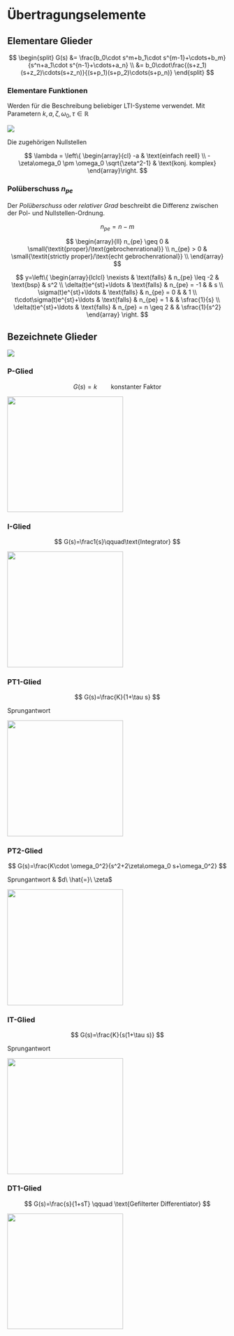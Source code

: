# Übertragungselemente

## Elementare Glieder

$$
\begin{split}
G(s) &= \frac{b_0\cdot s^m+b_1\cdot s^{m-1}+\cdots+b_m}{s^n+a_1\cdot s^{n-1}+\cdots+a_n} \\
 &= b_0\cdot\frac{(s+z_1)(s+z_2)\cdots(s+z_n)}{(s+p_1)(s+p_2)\cdots(s+p_n)}
\end{split}
$$

```{=latex}
\begin{conditions}
  m & Nullstellen $z_{1\dots m}$ \\
  n & Polstellen $p_{1\dots m}$ \\
\end{conditions}
```
### Elementare Funktionen

Werden für die Beschreibung beliebiger LTI-Systeme verwendet. Mit Parametern $k,a,\zeta,\omega_0,\tau \in \mathbb{R}$

![](images/paste-16.png)

```{=latex}
\begin{conditions}
  G(s)=k                                         & konstanter Faktor \\
  G(s)=s + a                                     & einfache reelle Nullstelle \\
  G(s)=s^2+2\zeta\omega_0 s+\omega_o^2           & konj. komplexe Nullstellen ($\zeta \leq 1$) \\
  G(s)=\frac{1}{s+a}                             & einfacher reller Pol \\
  G(s)=\frac{1}{s^2+2\zeta\omega_0 s+\omega_o^2} & konj. komplexe Pole ($\zeta\leq 1$) \\
  G(s)=e^{-s\tau}                                & Totzeitglied $\tau > 0$ \\
\end{conditions}
```
Die zugehörigen Nullstellen

$$
\lambda = \left\{ \begin{array}{cl}
-a & \text{einfach reell} \\
-\zeta\omega_0 \pm \omega_0 \sqrt{\zeta^2-1} & \text{konj. komplex}
\end{array}\right.
$$

### Polüberschuss $n_{pe}$

Der *Polüberschuss* oder *relativer Grad* beschreibt die Differenz zwischen der Pol- und Nullstellen-Ordnung.

$$
n_{pe} = n - m
$$

$$
\begin{array}{ll}
n_{pe} \geq 0 & \small{\textit{proper}/\text{gebrochenrational}} \\
n_{pe}  >   0 & \small{\textit{strictly proper}/\text{echt gebrochenrational}} \\
\end{array}
$$

$$
y=\left\{
\begin{array}{lclcl}
\nexists & \text{falls} & n_{pe} \leq -2 & \text{bsp} & s^2 \\
\delta(t)e^{st}+\ldots & \text{falls} & n_{pe} = -1 &  & s \\
\sigma(t)e^{st}+\ldots & \text{falls} & n_{pe} = 0 &  & 1 \\
t\cdot\sigma(t)e^{st}+\ldots & \text{falls} & n_{pe} = 1 &  & \sfrac{1}{s} \\
\delta(t)e^{st}+\ldots & \text{falls} & n_{pe} = n \geq 2 &  &  \sfrac{1}{s^2}
\end{array}
\right.
$$

## Bezeichnete Glieder

![](images/paste-85.png)

### P-Glied

$$
G(s)=k\qquad \text{konstanter Faktor}
$$

![](images/paste-23.png){width="7cm"}

### I-Glied

$$
G(s)=\frac1{s}\qquad\text{Integrator}
$$

![](images/paste-22.png){width="7cm"}

### PT1-Glied

$$
G(s)=\frac{K}{1+\tau s}
$$

Sprungantwort

![](images/paste-20.png){width="7cm"}

### PT2-Glied

$$
G(s)=\frac{K\cdot \omega_0^2}{s^2+2\zeta\omega_0 s+\omega_0^2}
$$

Sprungantwort & $d\ \hat{=}\ \zeta$

![](images/paste-19.png){width="7cm"}

### IT-Glied

$$
G(s)=\frac{K}{s(1+\tau s)}
$$

Sprungantwort

![](images/paste-21.png){width="7cm"}

### DT1-Glied

$$
G(s)=\frac{s}{1+sT} \qquad \text{Gefilterter Differentiator}
$$

![](images/paste-24.png){width="7cm"}

\includegraphics[page=1]{append_Grundelemente.pdf} \includegraphics[page=2]{append_Grundelemente.pdf} \includegraphics[page=3]{append_Grundelemente.pdf} \includegraphics[page=4]{append_Grundelemente.pdf} \includegraphics[page=5]{append_Grundelemente.pdf} \includegraphics[page=6]{append_Grundelemente.pdf} \includegraphics[page=7]{append_Grundelemente.pdf} \includegraphics[page=8]{append_Grundelemente.pdf}